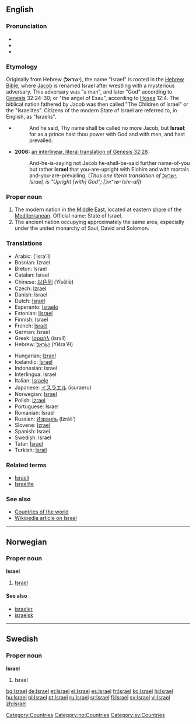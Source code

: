 ==English==
{{wikipedia}}
===Pronunciation===
*{{AHD|ĭz'rāəl, ĭz'rēəl}}
*{{IPA|/ˈɪzreɪəl/, /ˈɪzriəl/}}
*{{SAMPA|/"IzreI@l/, /"Izri@l/}}

===Etymology===
Originally from Hebrew ('''ישראל'''), the name "Israel" is rooted in the [[Wikipedia:Hebrew Bible|Hebrew Bible]], where [[Jacob]] is renamed Israel after wrestling with a mysterious adversary. This adversary was "a man", and later "God" according to [[Wikipedia: Genesis (Old Testament)|Genesis]] 32:24–30; or "the angel of Esau", according to [[Wikipedia:Book of Hosea|Hosea]] 12:4. The biblical nation fathered by Jacob was then called "The Children of Israel" or the "Israelites". Citizens of the modern State of Israel are referred to, in English, as "Israelis".

*{{RQ:Authorized Version|Genesis|32|28}}
*:And he said, Thy name shall be called no more Jacob, but '''Israel''': for as a prince hast thou power with God and with men, and hast prevailed.
* '''2006:''' [http://www.scripture4all.org/OnlineInterlinear/OTpdf/gen32.pdf an interlinear, literal translation of Genesis 32:28]
*:And-he-is-saying not Jacob he-shall-be-said further name-of-you but rather '''Israel''' that you-are-upright with Elohim and with mortals and-you-are-prevailing. (''Thus one literal translation of [[ישראל]], Israel, is "Upright [with] God"; [ישר־אל Ishr-al]'')

===Proper noun===
{{en-proper noun}}

# The modern nation in the [[Middle East]], located at eastern [[shore]] of the [[Mediterranean]]. Official name: State of Israel.
# The ancient nation occupying approximately the same area, especially under the united monarchy of Saul, David and Solomon.

===Translations===
{{top}}
*Arabic: {{ARchar|[[إسرائيل]]}} (’isra’íl)
*Bosnian: Izrael {{m}}
*Breton: Israel
*Catalan: Israel {{m}}
*Chinese: [[以色列]] (Yǐsèliè)
*Czech: [[Izrael]]
*Danish: Israel
*Dutch: [[Israël]]
*Esperanto: [[Israelo]]
*Estonian: [[Iisrael]]
*Finnish: Israel
*French: [[Israël]]
*German: Israel
*Greek: [[Ισραήλ]] (israíl) {{n}}
*Hebrew: [[ישראל|יִשְׂרָאֵל]] (Yiśra'ēl)
{{mid}}
*Hungarian: [[Izrael]]
*Icelandic: [[Ísrael]]
*Indonesian: Israel
*Interlingua: Israel
*Italian: [[Israele]]
*Japanese: [[イスラエル]] (isuraeru)
*Norwegian: [[#Norwegian|Israel]]
*Polish: [[Izrael]]
*Portuguese: Israel
*Romanian: Israel {{n}}
*Russian: [[Израиль]] (Izráil’)
*Slovene: [[Izrael]] {{m}}
*Spanish: Israel
*Swedish: Israel
*Tatar: [[İsrael#Tatar|İsrael]]
*Turkish: [[İsrail]]
{{bottom}}

===Related terms===
*[[Israeli]]
*[[Israelite]]

===See also===
*[[Countries of the world]]
*[[w:Israel|Wikipedia article on Israel]]
[[Category:Countries]]

----

==Norwegian==
===Proper noun===
[[Category:no:Countries]]
'''Israel'''
#[[#English|Israel]]
====See also====
*[[israeler]]
*[[israelsk]]

----

==Swedish==
===Proper noun===
[[Category:sv:Countries]]
'''Israel'''
#Israel

[[bg:Israel]]
[[de:Israel]]
[[et:Israel]]
[[el:Israel]]
[[es:Israel]]
[[fr:Israel]]
[[ko:Israel]]
[[hi:Israel]]
[[hu:Israel]]
[[pl:Israel]]
[[pt:Israel]]
[[ru:Israel]]
[[sr:Israel]]
[[fi:Israel]]
[[sv:Israel]]
[[vi:Israel]]
[[zh:Israel]]